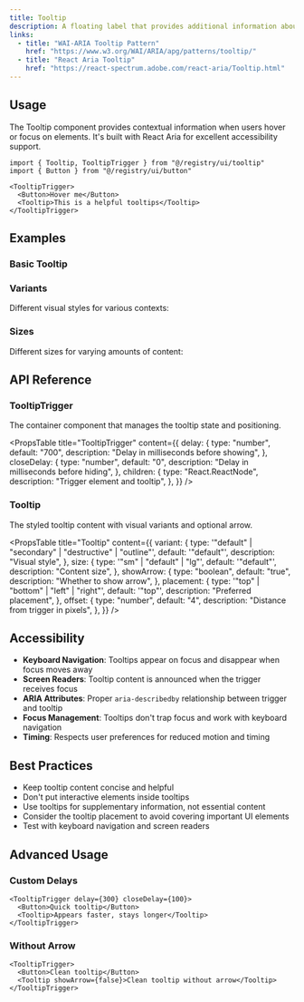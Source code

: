 ```yaml
---
title: Tooltip
description: A floating label that provides additional information about an element when hovered or focused.
links:
  - title: "WAI-ARIA Tooltip Pattern"
    href: "https://www.w3.org/WAI/ARIA/apg/patterns/tooltip/"
  - title: "React Aria Tooltip"
    href: "https://react-spectrum.adobe.com/react-aria/Tooltip.html"
---
```


## Usage

The Tooltip component provides contextual information when users hover or focus on elements. It's built with React Aria for excellent accessibility support.

```tsx
import { Tooltip, TooltipTrigger } from "@/registry/ui/tooltip"
import { Button } from "@/registry/ui/button"

<TooltipTrigger>
  <Button>Hover me</Button>
  <Tooltip>This is a helpful tooltips</Tooltip>
</TooltipTrigger>
```

## Examples

### Basic Tooltip

<ComponentPreview component="tooltip" example="basic" />

### Variants

Different visual styles for various contexts:

<ComponentPreview component="tooltip" example="variants" />

### Sizes

Different sizes for varying amounts of content:

<ComponentPreview component="tooltip" example="sizes" />

## API Reference

### TooltipTrigger

The container component that manages the tooltip state and positioning.

<PropsTable
  title="TooltipTrigger"
  content={{
    delay: {
      type: "number",
      default: "700",
      description: "Delay in milliseconds before showing",
    },
    closeDelay: {
      type: "number",
      default: "0",
      description: "Delay in milliseconds before hiding",
    },
    children: {
      type: "React.ReactNode",
      description: "Trigger element and tooltip",
    },
  }}
/>

### Tooltip

The styled tooltip content with visual variants and optional arrow.

<PropsTable
  title="Tooltip"
  content={{
    variant: {
      type: '"default" | "secondary" | "destructive" | "outline"',
      default: '"default"',
      description: "Visual style",
    },
    size: {
      type: '"sm" | "default" | "lg"',
      default: '"default"',
      description: "Content size",
    },
    showArrow: {
      type: "boolean",
      default: "true",
      description: "Whether to show arrow",
    },
    placement: {
      type: '"top" | "bottom" | "left" | "right"',
      default: '"top"',
      description: "Preferred placement",
    },
    offset: {
      type: "number",
      default: "4",
      description: "Distance from trigger in pixels",
    },
  }}
/>

## Accessibility

- **Keyboard Navigation**: Tooltips appear on focus and disappear when focus moves away
- **Screen Readers**: Tooltip content is announced when the trigger receives focus
- **ARIA Attributes**: Proper `aria-describedby` relationship between trigger and tooltip
- **Focus Management**: Tooltips don't trap focus and work with keyboard navigation
- **Timing**: Respects user preferences for reduced motion and timing

## Best Practices

- Keep tooltip content concise and helpful
- Don't put interactive elements inside tooltips
- Use tooltips for supplementary information, not essential content
- Consider the tooltip placement to avoid covering important UI elements
- Test with keyboard navigation and screen readers

## Advanced Usage

### Custom Delays

```tsx
<TooltipTrigger delay={300} closeDelay={100}>
  <Button>Quick tooltip</Button>
  <Tooltip>Appears faster, stays longer</Tooltip>
</TooltipTrigger>
```

### Without Arrow

```tsx
<TooltipTrigger>
  <Button>Clean tooltip</Button>
  <Tooltip showArrow={false}>Clean tooltip without arrow</Tooltip>
</TooltipTrigger>
```
